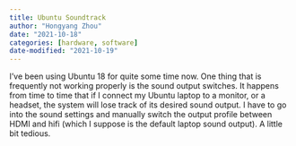 ```yaml
---
title: Ubuntu Soundtrack
author: "Hongyang Zhou"
date: "2021-10-18"
categories: [hardware, software]
date-modified: "2021-10-19"
---
```


I've been using Ubuntu 18 for quite some time now. One thing that is frequently not working properly is the sound output switches.
It happens from time to time that if I connect my Ubuntu laptop to a monitor, or a headset, the system will lose track of its desired sound output.
I have to go into the sound settings and manually switch the output profile between HDMI and hifi (which I suppose is the default laptop sound output). A little bit tedious.
